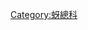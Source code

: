 {{catmore}}
{{commonscat|Hormaphididae}}
{{wikispecies|Hormaphididae}}
[[Category:蚜總科|Category:蚜總科]]